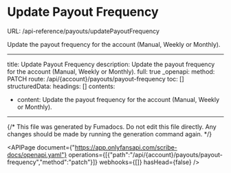 # Update Payout Frequency
URL: /api-reference/payouts/updatePayoutFrequency

Update the payout frequency for the account (Manual, Weekly or Monthly).

***

title: Update Payout Frequency
description: Update the payout frequency for the account (Manual, Weekly or Monthly).
full: true
_openapi:
method: PATCH
route: /api/{account}/payouts/payout-frequency
toc: []
structuredData:
headings: []
contents:

* content: Update the payout frequency for the account (Manual, Weekly or Monthly).

***

{/* This file was generated by Fumadocs. Do not edit this file directly. Any changes should be made by running the generation command again. */}

<APIPage document={"https://app.onlyfansapi.com/scribe-docs/openapi.yaml"} operations={[{"path":"/api/{account}/payouts/payout-frequency","method":"patch"}]} webhooks={[]} hasHead={false} />
